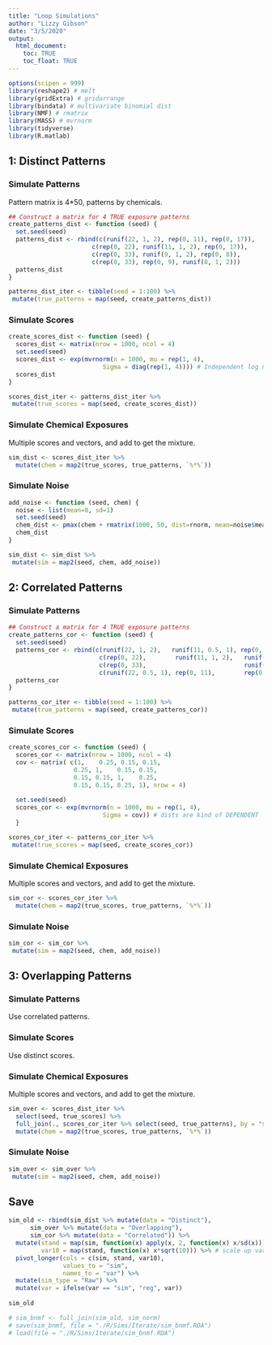 ```yaml
---
title: "Loop Simulations"
author: "Lizzy Gibson"
date: "3/5/2020"
output: 
  html_document:
    toc: TRUE
    toc_float: TRUE
---
```


```r
options(scipen = 999)
library(reshape2) # melt
library(gridExtra) # gridarrange
library(bindata) # multivariate binomial dist
library(NMF) # rmatrix
library(MASS) # mvrnorm
library(tidyverse)
library(R.matlab)
```

## 1: Distinct Patterns

### Simulate Patterns

Pattern matrix is 4*50, patterns by chemicals.

```r
## Construct a matrix for 4 TRUE exposure patterns
create_patterns_dist <- function (seed) {
  set.seed(seed)
  patterns_dist <- rbind(c(runif(22, 1, 2), rep(0, 11), rep(0, 17)),
                       c(rep(0, 22), runif(11, 1, 2), rep(0, 17)),
                       c(rep(0, 33), runif(9, 1, 2), rep(0, 8)),
                       c(rep(0, 33), rep(0, 9), runif(8, 1, 2)))
  patterns_dist
}

patterns_dist_iter <- tibble(seed = 1:100) %>% 
 mutate(true_patterns = map(seed, create_patterns_dist))
```

### Simulate Scores

```r
create_scores_dist <- function (seed) {
  scores_dist <- matrix(nrow = 1000, ncol = 4)
  set.seed(seed)
  scores_dist <- exp(mvrnorm(n = 1000, mu = rep(1, 4), 
                          Sigma = diag(rep(1, 4)))) # Independent log normal dist
  scores_dist
}

scores_dist_iter <- patterns_dist_iter %>% 
 mutate(true_scores = map(seed, create_scores_dist))
```

### Simulate Chemical Exposures

Multiple scores and vectors, and add to get the mixture.

```r
sim_dist <- scores_dist_iter %>% 
  mutate(chem = map2(true_scores, true_patterns, `%*%`))
```

### Simulate Noise

```r
add_noise <- function (seed, chem) {
  noise <- list(mean=0, sd=1)
  set.seed(seed)
  chem_dist <- pmax(chem + rmatrix(1000, 50, dist=rnorm, mean=noise$mean, sd=noise$sd), 0)	
  chem_dist
}

sim_dist <- sim_dist %>% 
 mutate(sim = map2(seed, chem, add_noise))
```  

## 2: Correlated Patterns

### Simulate Patterns
```r
## Construct a matrix for 4 TRUE exposure patterns
create_patterns_cor <- function (seed) {
  set.seed(seed)
  patterns_cor <- rbind(c(runif(22, 1, 2),   runif(11, 0.5, 1), rep(0, 17)),
                         c(rep(0, 22),        runif(11, 1, 2),   runif(9, 0.5, 1),  rep(0, 8)),
                         c(rep(0, 33),                           runif(9, 1, 2),    runif(8, 0.5, 1)),
                         c(runif(22, 0.5, 1), rep(0, 11),        rep(0, 9),         runif(8, 1, 2)))
  patterns_cor
}

patterns_cor_iter <- tibble(seed = 1:100) %>% 
 mutate(true_patterns = map(seed, create_patterns_cor))
```

### Simulate Scores

```r
create_scores_cor <- function (seed) {
  scores_cor <- matrix(nrow = 1000, ncol = 4)
  cov <- matrix( c(1,    0.25, 0.15, 0.15,
                  0.25, 1,    0.15, 0.15,
                  0.15, 0.15, 1,    0.25,
                  0.15, 0.15, 0.25, 1), nrow = 4)
  
  set.seed(seed)
  scores_cor <- exp(mvrnorm(n = 1000, mu = rep(1, 4), 
                          Sigma = cov)) # dists are kind of DEPENDENT
  }

scores_cor_iter <- patterns_cor_iter %>% 
 mutate(true_scores = map(seed, create_scores_cor))
```

### Simulate Chemical Exposures

Multiple scores and vectors, and add to get the mixture.

```r
sim_cor <- scores_cor_iter %>% 
  mutate(chem = map2(true_scores, true_patterns, `%*%`))
```

### Simulate Noise

```r
sim_cor <- sim_cor %>% 
 mutate(sim = map2(seed, chem, add_noise))
```  

## 3: Overlapping Patterns

### Simulate Patterns

Use correlated patterns.

### Simulate Scores

Use distinct scores.

### Simulate Chemical Exposures

Multiple scores and vectors, and add to get the mixture.

```r
sim_over <- scores_dist_iter %>% 
  select(seed, true_scores) %>% 
  full_join(., scores_cor_iter %>% select(seed, true_patterns), by = "seed") %>% 
  mutate(chem = map2(true_scores, true_patterns, `%*%`))
```

### Simulate Noise

```r
sim_over <- sim_over %>% 
 mutate(sim = map2(seed, chem, add_noise))
```  

## Save

```r
sim_old <- rbind(sim_dist %>% mutate(data = "Distinct"),
      sim_over %>% mutate(data = "Overlapping"),
      sim_cor %>% mutate(data = "Correlated")) %>% 
  mutate(stand = map(sim, function(x) apply(x, 2, function(x) x/sd(x))), #standardize
         var10 = map(stand, function(x) x*sqrt(10))) %>% # scale up var = 10
  pivot_longer(cols = c(sim, stand, var10),
               values_to = "sim",
               names_to = "var") %>% 
  mutate(sim_type = "Raw") %>% 
  mutate(var = ifelse(var == "sim", "reg", var))
  
sim_old

# sim_bnmf <- full_join(sim_old, sim_norm)
# save(sim_bnmf, file = "./R/Sims/Iterate/sim_bnmf.RDA")
# load(file = "./R/Sims/Iterate/sim_bnmf.RDA")
```

